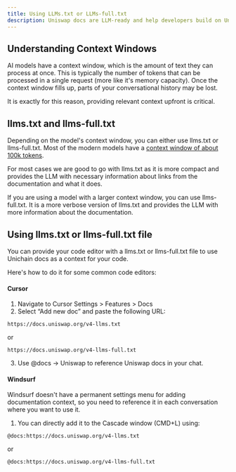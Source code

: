 ```yaml
---
title: Using LLMs.txt or LLMs-full.txt
description: Uniswap docs are LLM-ready and help developers build on Uniswap v4 faster and more efficiently.
---
```


## Understanding Context Windows

AI models have a context window, which is the amount of text they can process at once. This is typically the number of tokens that can be processed in a single request (more like it's memory capacity).
Once the context window fills up, parts of your conversational history may be lost.

It is exactly for this reason, providing relevant context upfront is critical.

## llms.txt and llms-full.txt

Depending on the model's context window, you can either use llms.txt or llms-full.txt. Most of the modern models have a [context window of about 100k tokens](https://codingscape.com/blog/llms-with-largest-context-windows).

For most cases we are good to go with llms.txt as it is more compact and provides the LLM with necessary information about links from the documentation and what it does.

If you are using a model with a larger context window, you can use llms-full.txt. It is a more verbose version of llms.txt and provides the LLM with more information about the documentation.

## Using llms.txt or llms-full.txt file

You can provide your code editor with a llms.txt or llms-full.txt file to use Unichain docs as a context for your code.

Here's how to do it for some common code editors:

#### Cursor
1. Navigate to Cursor Settings > Features > Docs
2. Select “Add new doc” and paste the following URL:
```
https://docs.uniswap.org/v4-llms.txt
```
or

```
https://docs.uniswap.org/v4-llms-full.txt
```
3. Use @docs -> Uniswap to reference Uniswap docs in your chat.

#### Windsurf

Windsurf doesn't have a permanent settings menu for adding documentation context, so you need to reference it in each conversation where you want to use it.
1. You can directly add it to the Cascade window (CMD+L) using:
```
@docs:https://docs.uniswap.org/v4-llms.txt
```
or

```
@docs:https://docs.uniswap.org/v4-llms-full.txt
```

